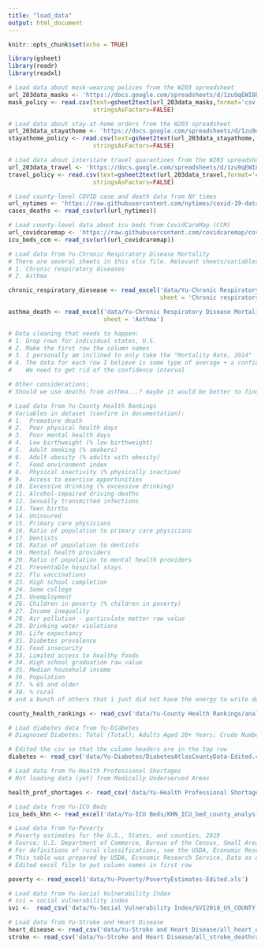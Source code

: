 ```yaml
---
title: "load_data"
output: html_document
---
```


```r
knitr::opts_chunk$set(echo = TRUE)
```

```r
library(gsheet)
library(readr)
library(readxl)
```

```r
# Load data about mask-wearing polices from the W203 spreadsheet
url_203data_masks <- 'https://docs.google.com/spreadsheets/d/1zu9qEWI8PsOI_i8nI_S29HDGHlIp2lfVMsGxpQ5tvAQ/edit#gid=1489353670'
mask_policy <- read.csv(text=gsheet2text(url_203data_masks,format='csv'),
                        stringsAsFactors=FALSE)
```

```r
# Load data about stay-at-home orders from the W203 spreadsheet
url_203data_stayathome <- 'https://docs.google.com/spreadsheets/d/1zu9qEWI8PsOI_i8nI_S29HDGHlIp2lfVMsGxpQ5tvAQ/edit#gid=1894978869'
stayathome_policy <- read.csv(text=gsheet2text(url_203data_stayathome,format='csv'),
                        stringsAsFactors=FALSE)
```

```r
# Load data about interstate travel quarantines from the W203 spreadsheet
url_203data_travel <- 'https://docs.google.com/spreadsheets/d/1zu9qEWI8PsOI_i8nI_S29HDGHlIp2lfVMsGxpQ5tvAQ/edit#gid=1383532126'
travel_policy <- read.csv(text=gsheet2text(url_203data_travel,format='csv'),
                        stringsAsFactors=FALSE)
```

```r
# Load county-level COVID case and death data from NY times
url_nytimes <- 'https://raw.githubusercontent.com/nytimes/covid-19-data/master/live/us-counties.csv'
cases_deaths <- read_csv(url(url_nytimes))
```

```r
# Load county-level data about icu beds from CovidCareMap (CCM)
url_covidcaremap <- 'https://raw.githubusercontent.com/covidcaremap/covid19-healthsystemcapacity/master/data/published/us_healthcare_capacity-county-CovidCareMap.csv'
icu_beds_ccm <- read_csv(url(url_covidcaremap))
```

```r
# Load data from Yu-Chronic Respiratory Disease Mortality
# There are several sheets in this xlsx file. Relevant sheets/variables to pull:
# 1. Chronic respiratory diseases
# 2. Asthma

chronic_respiratory_diesease <- read_excel('data/Yu-Chronic Respiratory Disease Mortality/IHME_USA_COUNTY_RESP_DISEASE_MORTALITY_1980_2014_NATIONAL_Y2017M09D26.XLSX',
                                           sheet = 'Chronic respiratory diseases')

asthma_death <- read_excel('data/Yu-Chronic Respiratory Disease Mortality/IHME_USA_COUNTY_RESP_DISEASE_MORTALITY_1980_2014_NATIONAL_Y2017M09D26.XLSX',
                           sheet = 'Asthma')

# Data cleaning that needs to happen:
# 1. Drop rows for individual states, U.S.
# 2. Make the first row the column names
# 3. I personally am inclined to only take the "Mortality Rate, 2014"
# 4. The data for each row I believe is some type of average + a confidence interval -->
#    We need to get rid of the confidence interval

# Other considerations:
# Should we use deaths from asthma...? maybe it would be better to find an asthma incidence rate
```


```r
# Load data from Yu-County Health Rankings
# Variables in dataset (confirm in documentation):
# 1.  Premature death
# 2.  Poor physical health days
# 3.  Poor mental health days
# 4.  Low birthweight (% low birthweight)
# 5.  Adult smoking (% smokers)
# 6.  Adult obesity (% adults with obesity)
# 7.  Food environment index
# 8.  Physical inactivity (% physically inactive)
# 9.  Access to exercise opportunities
# 10. Excessive drinking (% excessive drinking)
# 11. Alcohol-impaired driving deaths
# 12. Sexually transmitted infections
# 13. Teen births
# 14. Uninsured
# 15. Primary care physicians
# 16. Ratio of population to primary care physicians
# 17. Dentists
# 18. Ratio of population to dentists
# 19. Mental health providers
# 20. Ratio of population to mental health providers
# 21. Preventable hospital stays
# 22. Flu vaccinations
# 23. High school completion
# 24. Some college
# 25. Unemployment
# 26. Children in poverty (% children in poverty)
# 27. Income inequality
# 28. Air pollution - particulate matter raw value
# 29. Drinking water violations
# 30. Life expectancy
# 31. Diabetes prevalence
# 32. Food insecurity
# 33. Limited access to healthy foods
# 34. High school graduation raw value
# 35. Median household income
# 36. Population
# 37. % 65 and older
# 38. % rural
# and a bunch of others that i just did not have the energy to write down

county_health_rankings <- read_csv('data/Yu-County Health Rankings/analytic_data2021.csv')
```
```r
# Load diabetes data from Yu-Diabetes
# Diagnosed Diabetes; Total (Total); Adults Aged 20+ Years; Crude Number; U.S. Counties; 2017

# Edited the csv so that the column headers are in the top row
diabetes <- read_csv('data/Yu-Diabetes/DiabetesAtlasCountyData-Edited.csv')
```

```r
# Load data from Yu-Health Professional Shortages
# Not loading data (yet) from Medically Underserved Areas

health_prof_shortages <- read_csv('data/Yu-Health Professional Shortages/Health Professional Shortage Areas/BCD_HPSA_FCT_DET_PC.csv')
```

```r
# Load data from Yu-ICU Beds
icu_beds_khn <- read_excel('data/Yu-ICU Beds/KHN_ICU_bed_county_analysis_2.xlsx')
```

```r
# Load data from Yu-Poverty
# Poverty estimates for the U.S., States, and counties, 2019																																														
# Source: U.S. Department of Commerce, Bureau of the Census, Small Area Income and Poverty Estimates (SAIPE) Program. 																																														
# For definitions of rural classifications, see the USDA, Economic Research Service webpage "Rural Classifications" in the "Rural Economy & Population" topic. Variable descriptions (column names) are found in the second tab in this workbook.																																														
# This table was prepared by USDA, Economic Research Service. Data as of January 5, 2021. Contact: Kathleen Kassel, USDA/ERS.																																														
# Edited excel file to put column names in first row

poverty <- read_excel('data/Yu-Poverty/PovertyEstimates-Edited.xls')
```


```r
# Load data from Yu-Social Vulnerability Index
# svi = social vulnerability index
svi <-  read_csv('data/Yu-Social Vulnerability Index/SVI2018_US_COUNTY.csv')
```

```r
# Load data from Yu-Stroke and Heart Disease
heart_disease <- read_csv('data/Yu-Stroke and Heart Disease/all_heart_disease_deathrateper100k_allages_2016-2018.csv')
stroke <- read_csv('data/Yu-Stroke and Heart Disease/all_stroke_deathrateper100k_allages_2016-2018.csv')
```


